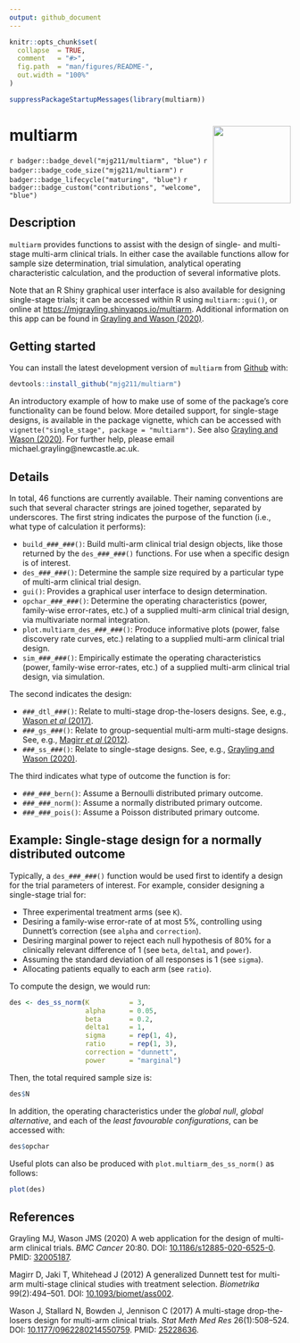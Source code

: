 ```yaml
---
output: github_document
---
```


<!-- README.md is generated from README.Rmd. Please edit that file -->

```r
knitr::opts_chunk$set(
  collapse  = TRUE,
  comment   = "#>",
  fig.path  = "man/figures/README-",
  out.width = "100%"
)
```

```r
suppressPackageStartupMessages(library(multiarm))
```

# multiarm <img src='man/figures/multiarm.png' align="right" height="139" />

`r badger::badge_devel("mjg211/multiarm", "blue")`
`r badger::badge_code_size("mjg211/multiarm")`
`r badger::badge_lifecycle("maturing", "blue")`
`r badger::badge_custom("contributions", "welcome", "blue")`

## Description

`multiarm` provides functions to assist with the design of single- and multi-stage multi-arm clinical trials.
In either case the available functions allow for sample size determination, trial simulation, analytical operating characteristic calculation, and the production of several informative plots.

Note that an R Shiny graphical user interface is also available for designing single-stage trials; it can be accessed within R using `multiarm::gui()`, or online at [https://mjgrayling.shinyapps.io/multiarm](https://mjgrayling.shinyapps.io/multiarm).
Additional information on this app can be found in [Grayling and Wason (2020)](https://doi.org/10.1186/s12885-020-6525-0).

## Getting started

You can install the latest development version of `multiarm` from [Github](https://github.com/) with:

```r
devtools::install_github("mjg211/multiarm")
```

An introductory example of how to make use of some of the package's core functionality can be found below.
More detailed support, for single-stage designs, is available in the package vignette, which can be accessed with `vignette("single_stage", package = "multiarm")`.
See also [Grayling and Wason (2020)](https://doi.org/10.1186/s12885-020-6525-0).
For further help, please email michael.grayling@newcastle.ac.uk.

## Details

In total, 46 functions are currently available.
Their naming conventions are such that several character strings are joined together, separated by underscores.
The first string indicates the purpose of the function (i.e., what type of calculation it performs):

- `build_###_###()`: Build multi-arm clinical trial design objects, like those returned by the `des_###_###()` functions.
For use when a specific design is of interest.
- `des_###_###()`: Determine the sample size required by a particular type of multi-arm clinical trial design.
- `gui()`: Provides a graphical user interface to design determination.
- `opchar_###_###()`: Determine the operating characteristics (power, family-wise error-rates, etc.) of a supplied multi-arm clinical trial design, via multivariate normal integration.
- `plot.multiarm_des_###_###()`: Produce informative plots (power, false discovery rate curves, etc.) relating to a supplied multi-arm clinical trial design.
- `sim_###_###()`: Empirically estimate the operating characteristics (power, family-wise error-rates, etc.) of a supplied multi-arm clinical trial design, via simulation.

The second indicates the design:

- `###_dtl_###()`: Relate to multi-stage drop-the-losers designs. See, e.g., [Wason *et al* (2017)](https://doi.org/10.1177/0962280214550759).
- `###_gs_###()`: Relate to group-sequential multi-arm multi-stage designs. See, e.g., [Magirr *et al* (2012)](https://doi.org/10.1093/biomet/ass002).
- `###_ss_###()`: Relate to single-stage designs. See, e.g., [Grayling and Wason (2020)](https://doi.org/10.1186/s12885-020-6525-0).
 
The third indicates what type of outcome the function is for:

- `###_###_bern()`: Assume a Bernoulli distributed primary outcome.
- `###_###_norm()`: Assume a normally distributed primary outcome.
- `###_###_pois()`: Assume a Poisson distributed primary outcome.

## Example: Single-stage design for a normally distributed outcome

Typically, a `des_###_###()` function would be used first to identify a design for the trial parameters of interest.
For example, consider designing a single-stage trial for:

- Three experimental treatment arms (see `K`).
- Desiring a family-wise error-rate of at most 5\%, controlling using Dunnett's correction (see `alpha` and `correction`).
- Desiring marginal power to reject each null hypothesis of 80\% for a clinically relevant difference of 1 (see `beta`, `delta1`, and `power`).
- Assuming the standard deviation of all responses is 1 (see `sigma`).
- Allocating patients equally to each arm (see `ratio`).

To compute the design, we would run:

```r
des <- des_ss_norm(K          = 3,
                   alpha      = 0.05,
                   beta       = 0.2,
                   delta1     = 1,
                   sigma      = rep(1, 4),
                   ratio      = rep(1, 3),
                   correction = "dunnett",
                   power      = "marginal")
```

Then, the total required sample size is:

```r
des$N
```

In addition, the operating characteristics under the *global null*, *global alternative*, and each of the *least favourable configurations*, can be accessed with:

```r
des$opchar
```

Useful plots can also be produced with `plot.multiarm_des_ss_norm()` as follows:

```r
plot(des)
```

## References

Grayling MJ, Wason JMS (2020) A web application for the design of multi-arm clinical trials.
*BMC Cancer* 20:80.
DOI: [10.1186/s12885-020-6525-0](https://doi.org/10.1186/s12885-020-6525-0).
PMID: [32005187](https://www.ncbi.nlm.nih.gov/pubmed/32005187).

Magirr D, Jaki T, Whitehead J (2012) A generalized Dunnett test for multi-arm multi-stage clinical studies with treatment selection.
*Biometrika* 99(2):494--501.
DOI: [10.1093/biomet/ass002](https://doi.org/10.1093/biomet/ass002).

Wason J, Stallard N, Bowden J, Jennison C (2017) A multi-stage drop-the-losers design for multi-arm clinical trials.
*Stat Meth Med Res* 26(1):508--524.
DOI: [10.1177/0962280214550759](https://doi.org/10.1177/0962280214550759).
PMID: [25228636](https://www.ncbi.nlm.nih.gov/pubmed/25228636).
